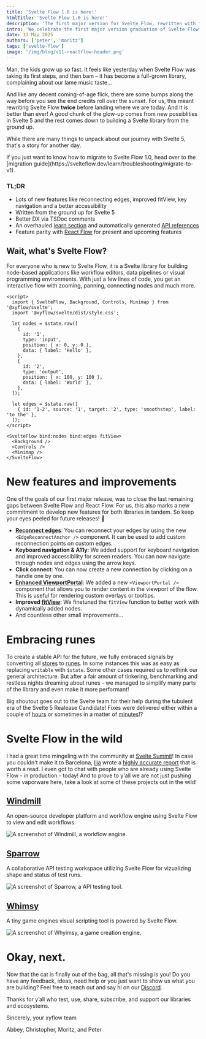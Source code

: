 ```yaml
---
title: 'Svelte Flow 1.0 is here!'
htmlTitle: 'Svelte Flow 1.0 is here!'
description: 'The first major version for Svelte Flow, rewritten with full support for Svelte 5 and many new features.'
intro: 'We celebrate the first major version graduation of Svelte Flow with a full Svelte 5 rewrite and many new features.'
date: 13 May 2025
authors: ['peter', 'moritz']
tags: ['svelte-flow']
image: '/img/blog/v11-reactflow-header.png'
---
```



Man, the kids grow up so fast. It feels like yesterday when Svelte Flow was taking its first steps, and then bam – it has become a full-grown library, complaining about our lame music taste...

And like any decent coming-of-age flick, there are some bumps along the way before you see the end credits roll over the sunset. For us, this meant rewriting Svelte Flow **twice** before landing where we are today. And it is better than ever! A good chunk of the glow-up comes from new possiblities in Svelte 5 and the rest comes down to building a Svelte library from the ground up.

While there are many things to unpack about our journey with Svelte 5, that's a story for another day.

<Callout type="info">
  If you just want to know how to migrate to Svelte Flow 1.0, head over to the [migration
  guide](https://svelteflow.dev/learn/troubleshooting/migrate-to-v1).
</Callout>

### TL;DR

<div style={{ marginTop: -10 }} />

- Lots of new features like reconnecting edges, improved fitView, key navigation and a better accessibility
- Written from the ground up for Svelte 5
- Better DX via TSDoc comments
- An overhauled [learn section](https://svelteflow.dev/learn) and automatically generated [API references](https://svelteflow.dev/api-reference)
- Feature parity with [React Flow](https://reactflow.dev) for present and upcoming features

## Wait, what's Svelte Flow?

For everyone who is new to Svelte Flow, it is a Svelte library for building node-based applications like workflow editors, data pipelines or visual programming environments. With just a few lines of code, you get an interactive flow with zooming, panning, connecting nodes and much more.

```svelte filename="App.svelte"
<script>
  import { SvelteFlow, Background, Controls, Minimap } from '@xyflow/svelte';
  import '@xyflow/svelte/dist/style.css';

  let nodes = $state.raw([
    {
      id: '1',
      type: 'input',
      position: { x: 0, y: 0 },
      data: { label: 'Hello' },
    },
    {
      id: '2',
      type: 'output',
      position: { x: 100, y: 100 },
      data: { label: 'World' },
    },
  ]);

  let edges = $state.raw([
    { id: '1-2', source: '1', target: '2', type: 'smoothstep', label: 'to the' },
  ]);
</script>

<SvelteFlow bind:nodes bind:edges fitView>
  <Background />
  <Controls />
  <Minimap />
</SvelteFlow>
```

<Bleed>
  <RemoteCodeViewer
    route="posts/announcement"
    framework="svelte"
    showEditor={false}
    showOpenInStackblitz={false}
    showOpenInCodeSandbox={false}
  />
</Bleed>

# New features and improvements

One of the goals of our first major release, was to close the last remaining gaps between Svelte Flow and React Flow. For us, this also marks a new commitment to develop new features for both libraries in tandem. So keep your eyes peeled for future releases! 👀

- **[Reconnect edges](https://svelteflow.dev/examples/edges/reconnect-edge)**: You can reconnect your edges by using the new `<EdgeReconnectAnchor />` component. It can be used to add custom reconnection points on custom edges.
- **Keyboard navigation & A11y**: We added support for keyboard navigation and improved accessibility for screen readers. You can now navigate through nodes and edges using the arrow keys.
- **Click connect**: You can now create a new connection by clicking on a handle one by one.
- **[Enhanced ViewportPortal](https://svelteflow.dev/api-reference/components/viewport-portal)**: We added a new `<ViewportPortal />` component that allows you to render content in the viewport of the flow. This is useful for rendering custom overlays or tooltips.
- **Improved [fitView](https://svelteflow.dev/api-reference/hooks/use-svelte-flow#fitview)**: We finetuned the `fitView` function to better work with dynamically added nodes.
- And countless other small improvements...

# Embracing runes

To create a stable API for the future, we fully embraced signals by converting all [stores](https://svelte.dev/docs/svelte/stores) to [runes](https://svelte.dev/docs/svelte/what-are-runes). In some instances this was as easy as replacing `writable` with `$state`. Some other cases required us to rethink our general architecture. But after a fair amount of tinkering, benchmarking and restless nights dreaming about runes - we managed to simplify many parts of the library and even make it more performant!

Big shoutout goes out to the Svelte team for their help during the tubulent era of the Svelte 5 Realease Candidate! Fixes were delivered either within a couple of [hours](https://github.com/sveltejs/svelte/issues/12652) or sometimes in a matter of [minutes](https://github.com/sveltejs/svelte/issues/12302)!?

# Svelte Flow in the wild

I had a great time mingeling with the community at [Svelte Summit](https://sveltesummit.com/)! In case you couldn't make it to Barcelona, [Ilja](https://github.com/fubits1) wrote a [highly accurate report](https://fubits.dev/notes/2025-05-10-svelte-summit-2025-spring-notes) that is worth a read. I even got to chat with people who are already using Svelte Flow - in production - today! And to prove to y'all we are not just pushing some vaporware here, take a look at some of these projects out in the wild!

## [Windmill](https://windmill.dev/)

An open-source developer platform and workflow engine using Svelte Flow to view and edit workflows.

<Image
  src="/img/blog/2025-svelte-release/windmill2.png"
  alt="A screenshot of Windmill, a workflow engine."
/>

## [Sparrow](https://sparrowapp.dev/)

A collaborative API testing workspace utilizing Svelte Flow for vizualizing shape and status of test runs.

<Image
  src="/img/blog/2025-svelte-release/sparrow.png"
  alt="A screenshot of Sparrow, a API testing tool."
/>

## [Whimsy](https://whimsy.rocks/)

A tiny game engines visual scripting tool is powered by Svelte Flow.

<Image
  src="/img/blog/2025-svelte-release/whimsy.png"
  alt="A screenshot of Whyimsy, a game creation engine."
/>

# Okay, next.

Now that the cat is finally out of the bag, all that's missing is you! Do you have any feedback, ideas, need help or you just want to show us what you are building? Feel free to reach out and say hi on our [Discord](https://discord.gg/xyflow).

Thanks for y’all who test, use, share, subscribe, and support our libraries and ecosystems.

Sincerely, your xyflow team

Abbey, Christopher, Moritz, and Peter
